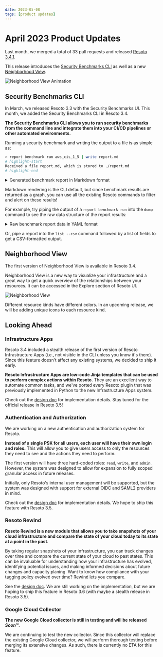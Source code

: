 ```yaml
---
date: 2023-05-08
tags: [product updates]
---
```


# April 2023 Product Updates

Last month, we merged a total of 33 pull requests and released [Resoto 3.4.1](/releases/3.4.1).

This release introduces the [Security Benchmarks CLI](#security-benchmarks-cli) as well as a new [Neighborhood View](#neighborhood-view).

![Neighborhood View Animation](./img/neighborhood.gif)

<!--truncate-->

## Security Benchmarks CLI

In March, we released Resoto 3.3 with the Security Benchmarks UI. This month, we added the Security Benchmarks CLI in Resoto 3.4.

**The Security Benchmarks CLI allows you to run security benchmarks from the command line and integrate them into your CI/CD pipelines or other automated environments.**

Running a security benchmark and writing the output to a file is as simple as:

```bash
> report benchmark run aws_cis_1_5 | write report.md
# highlight-start
​Received a file report.md, which is stored to ./report.md
# highlight-end
```

<details>

<summary>Generated benchmark report in Markdown format</summary>

<div>

```markdown title="report.md"
# Report for account 00123456789

Title: AWS CIS 1.5.0

Version: 1.5

Summary: 42 checks ✅ and 31 checks ❌

## Passed Checks

- ✅ critical: Ensure no root account access key exists
- ✅ critical: Ensure hardware MFA is enabled for the root account
- ✅ critical: Avoid the use of the root accounts
...

### 3.2 Ensure CloudTrail log file validation is enabled (all checks ❌)

CloudTrail log file validation creates a digitally signed digest file containing a hash of each log that CloudTrail writes to S3. These digest files can be used to determine whether a log file was changed, deleted, or unchanged after CloudTrail delivered the log. It is recommended that file validation be enabled on all CloudTrails.

- ❌ **medium**: Ensure CloudTrail log file validation is enabled

  - Risk: Enabling log file validation will provide additional integrity checking of CloudTrail logs.

  - There are 1 `aws_cloud_trail` resources failing this check.

  - Remediation: Ensure LogFileValidationEnabled is set to true for each trail.. See [Link](http://docs.aws.amazon.com/awscloudtrail/latest/userguide/cloudtrail-log-filevalidation-enabling.html) for more details.

### 3.3 Ensure the S3 bucket used to store CloudTrail logs is not publicly accessible (all checks ✅)

CloudTrail logs a record of every API call made in your AWS account. These logs file are stored in an S3 bucket. It is recommended that the bucket policy or access control list (ACL) applied to the S3 bucket that CloudTrail logs to prevent public access to the CloudTrail logs.

- ✅ **critical**: Ensure the S3 bucket CloudTrail logs is not publicly accessible
...
```

</div>

</details>

Markdown rendering is the CLI default, but since benchmark results are returned as a graph, you can use all the existing Resoto commands to filter and alert on these results!

For example, try piping the output of a `report benchmark run` into the `dump` command to see the raw data structure of the report results:

<details>

<summary>Raw benchmark report data in YAML format</summary>

<div>

```yaml
---
id: 23e2446e-ede2-11ed-a163-1ad5c904c3a4
kind: report_check_result
reported:
  categories:
  - security
  - compliance
  default_values: null
  detect:
    resoto: is(aws_ec2_security_group) and group_ip_permissions[*].{ip_protocol="-1"
      and ipv6_ranges[*].cidr_ipv6="::/0"}
  id: aws_ec2_allow_ingress_from_internet_to_any_port_ipv6
  provider: aws
  related: []
  remediation:
    action: null
    text: Apply Zero Trust approach. Implement a process to scan and remediate unrestricted
      or overly permissive network acls. Recommended best practices is to narrow the
      definition for the minimum ports required.
    url: https://docs.aws.amazon.com/vpc/latest/userguide/vpc-network-acls.html
  result_kind: aws_ec2_security_group
  risk: If Security groups are not properly configured the attack surface is increased.
  service: ec2
  severity: high
  title: Ensure no security groups allow ingress from ::/0 to any port.
  url: null
  kind: report_check_result
  name: Ensure no security groups allow ingress from ::/0 to any port.
  number_of_resources_failing: 41
  number_of_resources_failing_by_account:
    '00123456789': 3
    '00987654321': 6
    '00564738291': 22
```

</div>

</details>

Or, pipe a report into the `list --csv` command followed by a list of fields to get a CSV-formatted output.

## Neighborhood View

The first version of Neighborhood View is available in Resoto 3.4.

Neighborhood View is a new way to visualize your infrastructure and a great way to get a quick overview of the relationships between your resources. It can be accessed in the Explore section of Resoto UI.

![Neighborhood View](./img/neighborhood.png)

Different resource kinds have different colors. In an upcoming release, we will be adding unique icons to each resource kind.

## Looking Ahead

### Infrastructure Apps

Resoto 3.4 included a stealth release of the first version of Resoto Infrastructure Apps (i.e., not visible in the CLI unless you know it's there). Since this feature doesn't affect any existing systems, we decided to ship it early.

**Resoto Infrastructure Apps are low-code Jinja templates that can be used to perform complex actions within Resoto.** They are an excellent way to automate common tasks, and we've ported every Resoto plugin that was previously implemented in Python to the new Infrastructure Apps system.

Check out the [design doc](https://docs.google.com/document/d/1tHZpPAWKh1XMLqsoapAKibAkLnnqH0edCIC6Li-W2b8/edit?usp=sharing) for implementation details. Stay tuned for the official release in Resoto 3.5!

### Authentication and Authorization

We are working on a new authentication and authorization system for Resoto.

**Instead of a single PSK for all users, each user will have their own login and roles.** This will allow you to give users access to only the resources they need to see and the actions they need to perform.

The first version will have three hard-coded roles: `read`, `write`, and `admin`. However, the system was designed to allow for expansion to fully scoped granular access in future releases.

Initially, only Resoto's internal user management will be supported, but the system was designed with support for external OIDC and SAML2 providers in mind.

Check out the [design doc](https://docs.google.com/document/d/1yuD5d301uyIA8PCh-Ddew-i9EzPW5YoPWZ2AxjJutoY/edit?usp=sharing) for implementation details. We hope to ship this feature with Resoto 3.5.

### Resoto Rewind

**Resoto Rewind is a new module that allows you to take snapshots of your cloud infrastructure and compare the state of your cloud today to its state at a point in the past.**

By taking regular snapshots of your infrastructure, you can track changes over time and compare the current state of your cloud to past states. This can be invaluable for understanding how your infrastructure has evolved, identifying potential issues, and making informed decisions about future changes and capacity planing. Want to know how compliance with your [tagging policy](../../../effective-cloud-management-tagging-policies/index.mdx) evolved over time? Rewind lets you compare.

See the [design doc](https://docs.google.com/document/d/1HZLyJXYiNZ06gdgF4RvyApZy_uf3BhaRnNX45vLgwvg/edit?usp=sharing). We are still working on the implementation, but we are hoping to ship this feature in Resoto 3.6 (with maybe a stealth release in Resoto 3.5).

### Google Cloud Collector

**The new Google Cloud collector is still in testing and will be released _Soon™_.**

We are continuing to test the new collector. Since this collector will replace the existing Google Cloud collector, we will perform thorough testing before merging its extensive changes. As such, there is currently no ETA for this feature.
